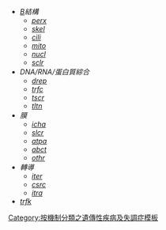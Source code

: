 <div class="hlist" style="font-style:italic">
* [[Template:Biochemistry metanavs|B]]結構
** [[Template:Peroxisomal disorders|perx]]
** [[Template:Cytoskeletal defects|skel]]
** [[Template:Ciliopathy|cili]]
** [[Template:Mitochondrial diseases|mito]]
** [[Template:Nucleus diseases|nucl]]
** [[Template:Scleroprotein disease|sclr]]
* DNA/RNA/蛋白質綜合
** [[Template:DNA replication and repair-deficiency disorder|drep]]
** [[Template:Transcription factor and coregulator deficiencies|trfc]]
** [[Template:Disorders of transcription and post transcriptional modification|tscr]]
** [[Template:Disorders of translation and posttranslational modification|tltn]]
* 膜
** [[Template:Channelopathy|icha]]
** [[Template:Solute carrier disorders|slcr]]
** [[Template:ATPase disorders|atpa]]
** [[Template:ABC transporter disorders|abct]]
** [[Template:Other cell membrane protein disorders|othr]]
* 轉導
** [[Template:Extracellular ligand disorders|iter]]
** [[Template:Cell surface receptor deficiencies|csrc]]
** [[Template:细胞内信号肽与信号蛋白缺陷|itra]]
* [[Template:Vesicular transport protein disorders|trfk]]
</div><noinclude>
{{footer documentation}}
[[Category:按機制分類之遺傳性疾病及失調症模板]]
</noinclude>